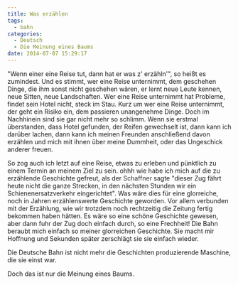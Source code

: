 ```yaml
---
title: Was erzählen
tags:
  - bahn
categories:
  - Deutsch
  - Die Meinung eines Baums
date: 2014-07-07 15:29:17
---
```


"Wenn einer eine Reise tut, dann hat er was z' erzähln'", so heißt es zumindest.
Und es stimmt, wer eine Reise unternimmt, dem geschehen Dinge, die ihm sonst
nicht geschehen wären, er lernt neue Leute kennen, neue Sitten, neue
Landschaften. Wer eine Reise unternimmt hat Probleme, findet sein Hotel nicht,
steck im Stau. Kurz um wer eine Reise unternimmt, der geht ein Risiko ein, dem
passieren unangenehme Dinge. Doch im Nachhinein sind sie gar nicht mehr so
schlimm. Wenn sie erstmal überstanden, dass Hotel gefunden, der Reifen gewechselt
ist, dann kann ich darüber lachen, dann kann ich meinen Freunden anschließend
davon erzählen und mich mit ihnen über meine Dummheit, oder das Ungeschick
anderer freuen.

So zog auch ich letzt auf eine Reise, etwas zu erleben und pünktlich zu einem
Termin an meinem Ziel zu sein. ohhh wie habe ich mich auf die zu erzählende
Geschichte gefreut, als der <span style="color: #333333;">Schaffner </span>sagte "dieser Zug fährt heute nicht die
ganze Strecken, in den nächsten Stunden wir ein Schienenersatzverkehr
eingerichtet". Was wäre dies für eine glorreiche, noch in Jahren erzählenswerte
Geschichte geworden. Vor allem verbunden mit der Erzählung, wie wir trotzdem
noch rechtzeitig die Zeitung fertig bekommen haben hätten. Es wäre so eine
schöne Geschichte gewesen, aber dann fuhr der Zug doch einfach durch, so eine
Frechheit! Die Bahn beraubt mich einfach so meiner glorreichen Geschichte. Sie
macht mir Hoffnung und Sekunden später zerschlägt sie sie einfach wieder.

Die Deutsche Bahn ist nicht mehr die Geschichten produzierende Maschine, die sie
einst war.

Doch das ist nur die Meinung eines Baums.
